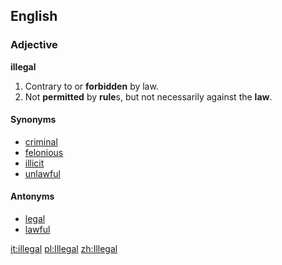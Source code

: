 ==English==

===Adjective===
'''illegal'''
# Contrary to or '''forbidden''' by law.
# Not '''permitted''' by '''rule'''s, but not necessarily against the '''law'''.
====Synonyms====
*[[criminal]]
*[[felonious]]
*[[illicit]]
*[[unlawful]]

====Antonyms====
*[[legal]]
*[[lawful]]

[[it:illegal]]
[[pl:Illegal]]
[[zh:Illegal]]